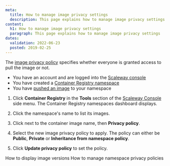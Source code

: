 ```yaml
---
meta:
  title: How to manage image privacy settings
  description: This page explains how to manage image privacy settings
content:
  h1: How to manage image privacy settings
  paragraph: This page explains how to manage image privacy settings
dates:
  validation: 2022-06-23
  posted: 2019-02-25
---
```


The [image privacy policy](/compute/container-registry/concepts#image-privacy-policies) specifies whether everyone is granted access to pull the image or not.

<Message type="requirement">

- You have an account and are logged into the [Scaleway console](https://console.scaleway.com) 
- You have created a [Container Registry namespace](/compute/container-registry/how-to/create-namespace)
- You have [pushed an image](/compute/container-registry/how-to/push-images) to your namespace 

</Message>

1. Click **Container Registry** in the **Tools** section of the [Scaleway Console](https://console.scaleway.com) side menu. The Container Registry namespaces dashboard displays.

  <Lightbox src="scaleway-registry_namespace_list.webp" />

2. Click the namespace's name to list its images.

3. Click <Icon name="more" /> next to the container image name, then **Privacy policy**.
    <Lightbox src="scaleway-registry_image_privacy.webp" />

4. Select the new image privacy policy to apply. The policy can either be **Public**, **Private** or **Inheritance from namespace policy**.
    <Lightbox src="scaleway-registry_privacy_policy.webp" />

5. Click **Update privacy policy** to set the policy.

<Navigation title="See Also">
  <PreviousButton to="/compute/container-registry/how-to/display-image-versions/">How to display image versions</PreviousButton>
  <NextButton to="/compute/container-registry/how-to/manage-namespace-privacy-policies/">How to manage namespace privacy policies</NextButton>
</Navigation>
